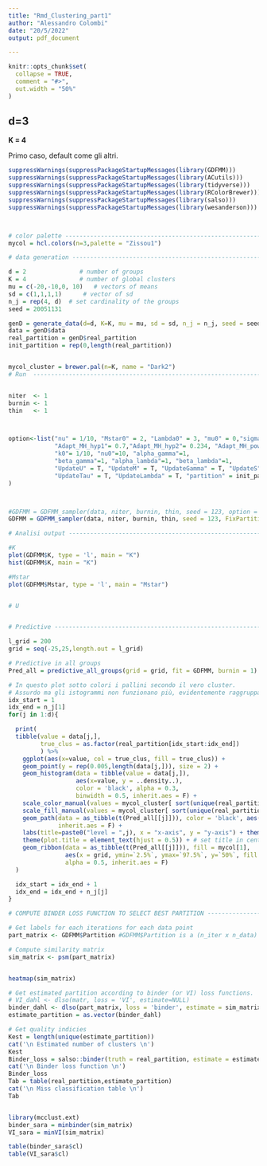 ```yaml
---
title: "Rmd_Clustering_part1"
author: "Alessandro Colombi"
date: "20/5/2022"
output: pdf_document

---
```


```r
knitr::opts_chunk$set(
  collapse = TRUE,
  comment = "#>",
  out.width = "50%"
)
```

## d=3

**K = 4**

Primo caso, default come gli altri.
```r
suppressWarnings(suppressPackageStartupMessages(library(GDFMM)))
suppressWarnings(suppressPackageStartupMessages(library(ACutils)))
suppressWarnings(suppressPackageStartupMessages(library(tidyverse)))
suppressWarnings(suppressPackageStartupMessages(library(RColorBrewer)))
suppressWarnings(suppressPackageStartupMessages(library(salso)))
suppressWarnings(suppressPackageStartupMessages(library(wesanderson)))



# color palette -----------------------------------------------------------
mycol = hcl.colors(n=3,palette = "Zissou1")

# data generation ---------------------------------------------------------

d = 2               # number of groups
K = 4               # number of global clusters
mu = c(-20,-10,0, 10)   # vectors of means
sd = c(1,1,1,1)      # vector of sd
n_j = rep(4, d)  # set cardinality of the groups
seed = 20051131

genD = generate_data(d=d, K=K, mu = mu, sd = sd, n_j = n_j, seed = seed)
data = genD$data
real_partition = genD$real_partition
init_partition = rep(0,length(real_partition))


mycol_cluster = brewer.pal(n=K, name = "Dark2")
# Run  --------------------------------------------------------------------


niter  <- 1
burnin <- 1
thin   <- 1



option<-list("nu" = 1/10, "Mstar0" = 2, "Lambda0" = 3, "mu0" = 0,"sigma0"= 1, "gamma0" = 1,
             "Adapt_MH_hyp1"= 0.7,"Adapt_MH_hyp2"= 0.234, "Adapt_MH_power_lim"=10, "Adapt_MH_var0"=1,
             "k0"= 1/10, "nu0"=10, "alpha_gamma"=1,
             "beta_gamma"=1, "alpha_lambda"=1, "beta_lambda"=1,
             "UpdateU" = T, "UpdateM" = T, "UpdateGamma" = T, "UpdateS" = T,
             "UpdateTau" = T, "UpdateLambda" = T, "partition" = init_partition
)



#GDFMM = GDFMM_sampler(data, niter, burnin, thin, seed = 123, option = option)
GDFMM = GDFMM_sampler(data, niter, burnin, thin, seed = 123, FixPartition = F, option = option)

```

```r
# Analisi output ----------------------------------------------------------

#K
plot(GDFMM$K, type = 'l', main = "K")
hist(GDFMM$K, main = "K")

#Mstar
plot(GDFMM$Mstar, type = 'l', main = "Mstar")


# U


# Predictive --------------------------------------------------------------

l_grid = 200
grid = seq(-25,25,length.out = l_grid)

# Predictive in all groups
Pred_all = predictive_all_groups(grid = grid, fit = GDFMM, burnin = 1)

# In questo plot sotto colori i pallini secondo il vero cluster.
# Assurdo ma gli istogrammi non funzionano più, evidentemente raggruppa in modo diverso
idx_start = 1
idx_end = n_j[1]
for(j in 1:d){

  print(
  tibble(value = data[j,],
         true_clus = as.factor(real_partition[idx_start:idx_end])
         ) %>%
    ggplot(aes(x=value, col = true_clus, fill = true_clus)) +
    geom_point(y = rep(0.005,length(data[j,])), size = 2) +
    geom_histogram(data = tibble(value = data[j,]),
                   aes(x=value, y = ..density..), 
                   color = 'black', alpha = 0.3,
                   binwidth = 0.5, inherit.aes = F) +
    scale_color_manual(values = mycol_cluster[ sort(unique(real_partition[idx_start:idx_end])) ] ) +
    scale_fill_manual(values = mycol_cluster[ sort(unique(real_partition[idx_start:idx_end])) ] ) +
    geom_path(data = as_tibble(t(Pred_all[[j]])), color = 'black', aes(x=grid,y=`50%`), size = 1.2,
              inherit.aes = F) +
    labs(title=paste0("level = ",j), x = "x-axis", y = "y-axis") + theme_bw() +
    theme(plot.title = element_text(hjust = 0.5)) + # set title in center and set the
    geom_ribbon(data = as_tibble(t(Pred_all[[j]])), fill = mycol[1],
                aes(x = grid, ymin=`2.5%`, ymax=`97.5%`, y=`50%`, fill = "band"),
                alpha = 0.5, inherit.aes = F)
  )

  idx_start = idx_end + 1
  idx_end = idx_end + n_j[j]
}


```


```r
# COMPUTE BINDER LOSS FUNCTION TO SELECT BEST PARTITION -------------------

# Get labels for each iterations for each data point 
part_matrix <- GDFMM$Partition #GDFMM$Partition is a (n_iter x n_data) matrix

# Compute similarity matrix
sim_matrix <- psm(part_matrix)


heatmap(sim_matrix)

# Get estimated partition according to binder (or VI) loss functions.
# VI_dahl <- dlso(matr, loss = 'VI', estimate=NULL)
binder_dahl <- dlso(part_matrix, loss = 'binder', estimate = sim_matrix)
estimate_partition = as.vector(binder_dahl)

# Get quality indicies
Kest = length(unique(estimate_partition))
cat('\n Estimated number of clusters \n')
Kest
Binder_loss = salso::binder(truth = real_partition, estimate = estimate_partition)
cat('\n Binder loss function \n')
Binder_loss
Tab = table(real_partition,estimate_partition)
cat('\n Miss classification table \n')
Tab


library(mcclust.ext)
binder_sara = minbinder(sim_matrix)
VI_sara = minVI(sim_matrix)

table(binder_sara$cl)
table(VI_sara$cl)

```
